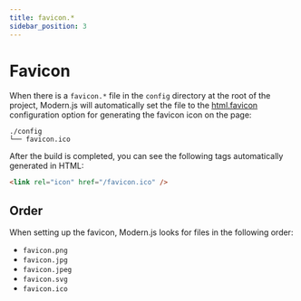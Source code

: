 ```yaml
---
title: favicon.*
sidebar_position: 3
---
```


# Favicon

When there is a `favicon.*` file in the `config` directory at the root of the project, Modern.js will automatically set the file to the [html.favicon](/configure/app/html/favicon) configuration option for generating the favicon icon on the page:

```
./config
└── favicon.ico
```

After the build is completed, you can see the following tags automatically generated in HTML:

```html
<link rel="icon" href="/favicon.ico" />
```

## Order

When setting up the favicon, Modern.js looks for files in the following order:

- `favicon.png`
- `favicon.jpg`
- `favicon.jpeg`
- `favicon.svg`
- `favicon.ico`
